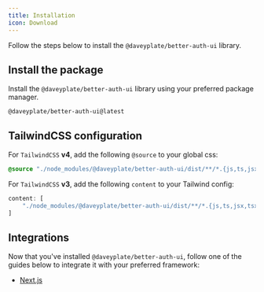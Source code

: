 ```yaml
---
title: Installation
icon: Download
---
```


Follow the steps below to install the `@daveyplate/better-auth-ui` library.

## Install the package

Install the `@daveyplate/better-auth-ui` library using your preferred package manager.

```package-install
@daveyplate/better-auth-ui@latest
```

## TailwindCSS configuration

For `TailwindCSS` **v4**, add the following `@source` to your global css:

```css
@source "./node_modules/@daveyplate/better-auth-ui/dist/**/*.{js,ts,jsx,tsx,mdx}";
```

For `TailwindCSS` **v3**, add the following `content` to your Tailwind config:

```ts
content: [
    "./node_modules/@daveyplate/better-auth-ui/dist/**/*.{js,ts,jsx,tsx,mdx}"
]
```

## Integrations

Now that you've installed `@daveyplate/better-auth-ui`, follow one of the guides below to integrate it with your preferred framework:

- [Next.js](/integrations/next-js)